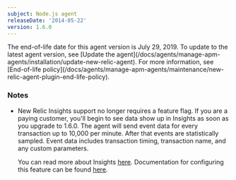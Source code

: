 ```yaml
---
subject: Node.js agent
releaseDate: '2014-05-22'
version: 1.6.0
---
```


<Callout variant="important">
  The end-of-life date for this agent version is July 29, 2019. To update to the latest agent version, see [Update the agent](/docs/agents/manage-apm-agents/installation/update-new-relic-agent). For more information, see [End-of-life policy](/docs/agents/manage-apm-agents/maintenance/new-relic-agent-plugin-end-life-policy).
</Callout>

### Notes

* New Relic Insights support no longer requires a feature flag. If you are a paying customer, you'll begin to see data show up in Insights as soon as you upgrade to 1.6.0. The agent will send event data for every transaction up to 10,000 per minute. After that events are statistically sampled. Event data includes transaction timing, transaction name, and any custom parameters. 

  You can read more about Insights [here](http://newrelic.com/insights). Documentation for configuring this feature can be found [here](https://docs.newrelic.com/docs/nodejs/customizing-your-nodejs-config-file#tx_events).

